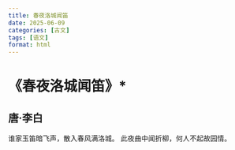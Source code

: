 ```yaml
---
title: 春夜洛城闻笛
date: 2025-06-09
categories: [古文]
tags: [语文]
format: html
---
```

# 《春夜洛城闻笛》*
## 唐·李白
谁家玉笛暗飞声，散入春风满洛城。
此夜曲中闻折柳，何人不起故园情。